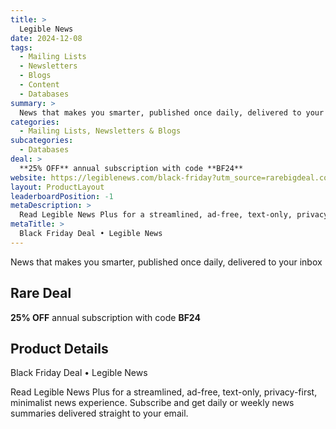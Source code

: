 ```yaml
---
title: >
  Legible News
date: 2024-12-08
tags:
  - Mailing Lists
  - Newsletters
  - Blogs
  - Content
  - Databases
summary: >
  News that makes you smarter, published once daily, delivered to your inbox
categories:
  - Mailing Lists, Newsletters & Blogs
subcategories:
  - Databases
deal: >
  **25% OFF** annual subscription with code **BF24**
website: https://legiblenews.com/black-friday?utm_source=rarebigdeal.com
layout: ProductLayout
leaderboardPosition: -1
metaDescription: >
  Read Legible News Plus for a streamlined, ad-free, text-only, privacy-first, minimalist news experience. Subscribe and get daily or weekly news summaries delivered straight to your email.
metaTitle: >
  Black Friday Deal • Legible News
---
```

News that makes you smarter, published once daily, delivered to your inbox

## Rare Deal

**25% OFF** annual subscription with code **BF24**

## Product Details

Black Friday Deal • Legible News

Read Legible News Plus for a streamlined, ad-free, text-only, privacy-first, minimalist news experience. Subscribe and get daily or weekly news summaries delivered straight to your email.
